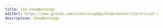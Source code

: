 ```yaml
---
title: lib.showWarnings
editUrl: https://www.github.com/nixos/nixpkgs/blob/master/lib/trivial.nix#L561C18
description: showWarnings
---
```




<LinkCard
    title="Contribute Now!"
    description="API Documentation is done in our source code"
    href="https://www.github.com/nixos/nixpkgs/blob/master/lib/trivial.nix#L561C18"
/>

